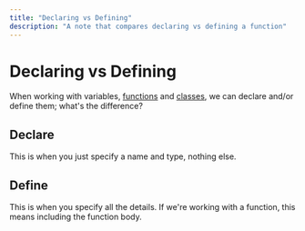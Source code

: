 ```yaml
---
title: "Declaring vs Defining"
description: "A note that compares declaring vs defining a function"
---
```


<Tag tag="Programming"/>

# Declaring vs Defining

<TimeStamp updated="February 27, 2022, 9:20  PM ET"/>

When working with variables, 
[functions](/what-is-a-function)
and [classes](/what-is-a-class), 
we can declare and/or define
them; what's the difference?

## Declare
This is when you just specify a name and type,
nothing else.

## Define
This is when you specify all the details. If
we're working with a function, this means
including the function body.